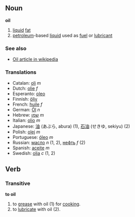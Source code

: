 == Noun ==

'''oil'''

# [[liquid]] [[fat]]
# [[petroleum]]-based [[liquid]] used as [[fuel]] or [[lubricant]]

===See also===
*[[w:Oil|Oil article in wikipedia]]

===Translations===
*Catalan: [[oli]] ''m''
*Dutch: [[olie]] ''f''
*Esperanto: [[oleo]]
*Finnish: [[öljy]]
*French: [[huile]] ''f''
*German: [[Öl]] ''n''
*Hebrew: [[שמן]] ''m''
*Italian: [[olio]] ''m''
*Japanese: [[油]] (あぶら, abura) (1), [[石油]] (せきゆ, sekiyu) (2)
*Polish: [[olej]] ''m''
*Portuguese: [[óleo]] ''m''
*Russian: [[масло]] ''n'' (1, 2), [[нефть]] ''f'' (2)
*Spanish: [[aceite]] ''m''
*Swedish: [[olja]] ''c'' (1, 2)

== Verb ==
===Transitive===

'''to oil'''

# to [[grease]] with oil (1) for [[cook]]ing.
# to [[lubricate]] with oil (2).